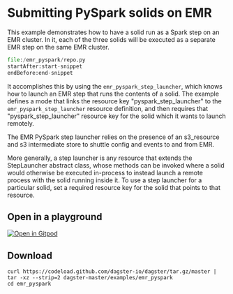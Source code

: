 
# Submitting PySpark solids on EMR

<ExampleReferenceLink filePath="examples/emr_pyspark" />

This example demonstrates how to have a solid run as a Spark step on an EMR cluster. In it, each
of the three solids will be executed as a separate EMR step on the same EMR cluster.

```python literalinclude caption=repo.py
file:/emr_pyspark/repo.py
startAfter:start-snippet
endBefore:end-snippet
```

It accomplishes this by using the `emr_pyspark_step_launcher`, which knows how to launch an EMR step
that runs the contents of a solid. The example defines a mode that links the resource key
"pyspark_step_launcher" to the `emr_pyspark_step_launcher` resource definition, and then requires
that "pyspark_step_launcher" resource key for the solid which it wants to launch remotely.

The EMR PySpark step launcher relies on the presence of an s3_resource and s3 intermediate store to
shuttle config and events to and from EMR.

More generally, a step launcher is any resource that extends the StepLauncher abstract class,
whose methods can be invoked where a solid would otherwise be executed in-process to instead launch
a remote process with the solid running inside it. To use a step launcher for a particular solid,
set a required resource key for the solid that points to that resource.

## Open in a playground

[![Open in Gitpod](https://gitpod.io/button/open-in-gitpod.svg)](https://gitpod.io/#EXAMPLE=emr_pyspark/https://github.com/dagster-io/dagster)

## Download

```
curl https://codeload.github.com/dagster-io/dagster/tar.gz/master | tar -xz --strip=2 dagster-master/examples/emr_pyspark
cd emr_pyspark
```
